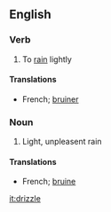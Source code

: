 ==English==
===Verb===
# To [[rain]] lightly
====Translations====
*French; [[bruiner]]

===Noun===
# Light, unpleasent rain

====Translations====
*French; [[bruine]]

[[it:drizzle]]